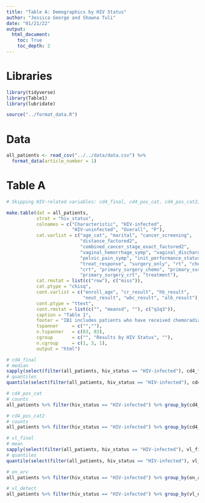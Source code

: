 ```yaml
---
title: "Table A: Demographics by HIV Status"
author: "Jessica George and Shawna Tuli"
date: "01/21/22"
output: 
  html_document:
    toc: True
    toc_depth: 2
---
```


# Libraries
```r
library(tidyverse)
library(Table1)
library(lubridate)

source("../format_data.R")
```


# Data
```r
all_patients <- read_csv("../../data/data.csv") %>% 
  format_data(article_number = 1)
```


# Table A
```r
# Skipping HIV-related variables: cd4_final, cd4_pos_cat, cd4_pos_cat2, on_arv, vl_detect... See below for calculations for these variables

make.table(dat = all_patients,
           strat = "hiv_status",
           colnames = c("Characteristic", "HIV-infected", 
                        "HIV-uninfected", "Overall", "P"),
           cat.varlist = c("age_cat", "marital", "cancer_screening",
                           "distance_factored2", 
                           "combined_cancer_stage_exact_factored2", 
                           "vaginal_hemorrhage_symp", "vaginal_discharge_symp", 
                           "pelvic_pain_symp", "init_performance_status", 
                           "treat_response", "surgery_only", "rt", "chemo_only", 
                           "crt", "primary_surgery_chemo", "primary_surgery_rt", 
                           "primary_surgery_crt", "treatment"),
           cat.rmstat = list(c("row"), c("miss")),
           cat.ptype = "chisq",
           cont.varlist = c("enroll_age", "cr_result", "hb_result", 
                            "neut_result", "wbc_result", "alb_result"),
           cont.ptype = "ttest",
           cont.rmstat = list(c("", "meansd", ""), c("q1q3")),
           caption = "Table 1",
           footer = "IB1 includes patients who have received chemoradiation therapy, excluding those who have received surgery.<br><i>Abbreviations:</i> ANC = absolute neutrophil count; ARV = antiretroviral; KPS = Karofsky performance score; WBC = white blood cells.<br>Values are presented as number (percentage), unless otherwise noted.",
           tspanner     = c("",""),
           n.tspanner   = c(83, 83),
           cgroup       = c("", "Results by HIV Status", ""),
           n.cgroup     = c(1, 3, 1),
           output = "html")

# cd4_final
# median
sapply(select(filter(all_patients, hiv_status == "HIV-infected"), cd4_final), median, na.rm = T)
# quantiles
quantile(select(filter(all_patients, hiv_status == "HIV-infected"), cd4_final), probs = c(0.25, 0.75), na.rm = T)

# cd4_pos_cat
# counts
all_patients %>% filter(hiv_status == "HIV-infected") %>% group_by(cd4_pos_cat) %>% summarise(n())

# cd4_pos_cat2
# counts
all_patients %>% filter(hiv_status == "HIV-infected") %>% group_by(cd4_pos_cat2) %>% summarise(n())

# vl_final
# mean
sapply(select(filter(all_patients, hiv_status == "HIV-infected"), vl_final), median, na.rm = T)
# quantiles
quantile(select(filter(all_patients, hiv_status == "HIV-infected"), vl_final), probs = c(0.25, 0.75), na.rm = T)

# on_arv
all_patients %>% filter(hiv_status == "HIV-infected") %>% group_by(on_arv) %>% summarise(n())

# vl_detect
all_patients %>% filter(hiv_status == "HIV-infected") %>% group_by(vl_detect) %>% summarise(n())
```